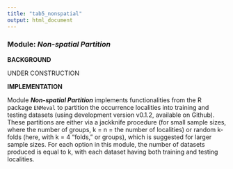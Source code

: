 ```yaml
---
title: "tab5_nonspatial"
output: html_document
---
```


### **Module:** ***Non-spatial Partition***

**BACKGROUND**

UNDER CONSTRUCTION

**IMPLEMENTATION**

Module ***Non-spatial Partition*** implements functionalities from the R package `ENMeval` to partition the occurrence localities into training and testing datasets (using development version v0.1.2, available on Github). These partitions are either via a jackknife procedure (for small sample sizes, where the number of groups, k = n = the number of localities) or random k-folds (here, with k = 4 “folds,” or groups), which is suggested for larger sample sizes. For each option in this module, the number of datasets produced is equal to k, with each dataset having both training and testing localities.

